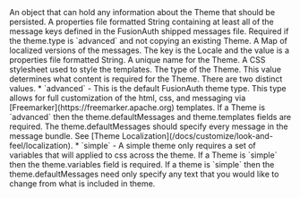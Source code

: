 
<APIField name="theme.data" type="Object" optional>
  An object that can hold any information about the Theme that should be persisted.
</APIField>
<APIField name="theme.defaultMessages" type="String" optional>
  A properties file formatted String containing at least all of the message keys defined in the FusionAuth shipped messages file. Required if the <InlineField>theme.type</InlineField> is `advanced` and not copying an existing Theme.
</APIField>
<APIField name="theme.localizedMessages" type="Map<Locale,String>" optional>
  A Map of localized versions of the messages. The key is the Locale and the value is a properties file formatted String.
</APIField>
<APIField name="theme.name" type="String" required>
  A unique name for the Theme.
</APIField>
<APIField name="theme.stylesheet" type="String" optional>
  A CSS stylesheet used to style the templates.
</APIField>
<APIField name="theme.type" type="String" optional defaults="advanced" since="1.51.0">
  The type of the Theme. This value determines what content is required for the Theme. There are two distinct values.
  * `advanced` - This is the default FusionAuth theme type. This type allows for full customization of the html, css, and messaging via [Freemarker](https://freemarker.apache.org) templates. If a Theme is `advanced` then the <InlineField>theme.defaultMessages</InlineField> and <InlineField>theme.templates</InlineField> fields are required. The <InlineField>theme.defaultMessages</InlineField> should specify every message in the message bundle. See [Theme Localization](/docs/customize/look-and-feel/localization).
  * `simple` - A simple theme only requires a set of variables that will applied to css across the theme. If a Theme is `simple` then the <InlineField>theme.variables</InlineField> field is required. If a theme is `simple` then the <InlineField>theme.defaultMessages</InlineField> need only specify any text that you would like to change from what is included in theme.
</APIField>


